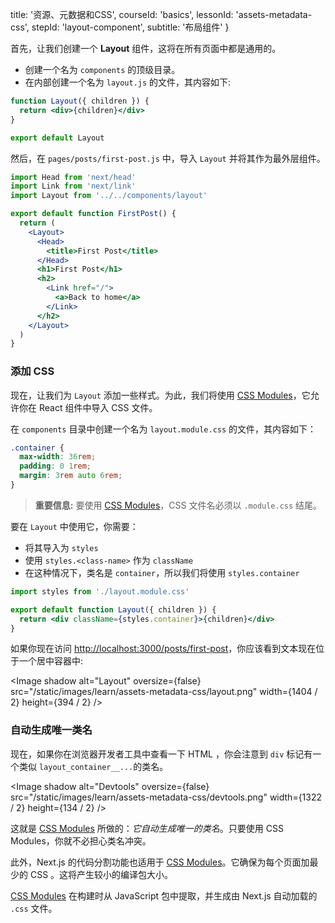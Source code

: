 
  title: '资源、元数据和CSS',
  courseId: 'basics',
  lessonId: 'assets-metadata-css',
  stepId: 'layout-component',
  subtitle: '布局组件'
}

首先，让我们创建一个 **Layout** 组件，这将在所有页面中都是通用的。

- 创建一个名为 `components` 的顶级目录。
- 在内部创建一个名为 `layout.js` 的文件，其内容如下:

```jsx
function Layout({ children }) {
  return <div>{children}</div>
}

export default Layout
```

然后，在 `pages/posts/first-post.js` 中，导入 `Layout` 并将其作为最外层组件。

```jsx
import Head from 'next/head'
import Link from 'next/link'
import Layout from '../../components/layout'

export default function FirstPost() {
  return (
    <Layout>
      <Head>
        <title>First Post</title>
      </Head>
      <h1>First Post</h1>
      <h2>
        <Link href="/">
          <a>Back to home</a>
        </Link>
      </h2>
    </Layout>
  )
}
```

### 添加 CSS

现在，让我们为 `Layout` 添加一些样式。为此，我们将使用 [CSS Modules](https://github.com/css-modules/css-modules)，它允许你在 React 组件中导入 CSS 文件。

在 `components` 目录中创建一个名为 `layout.module.css` 的文件，其内容如下：

```css
.container {
  max-width: 36rem;
  padding: 0 1rem;
  margin: 3rem auto 6rem;
}
```

> **重要信息:** 要使用 [CSS Modules](/docs/basic-features/built-in-css-support#adding-component-level-css)，CSS 文件名必须以 `.module.css` 结尾。

要在 `Layout` 中使用它，你需要：

- 将其导入为 `styles`
- 使用 `styles.<class-name>` 作为 `className`
- 在这种情况下，类名是 `container`，所以我们将使用 `styles.container`

```jsx
import styles from './layout.module.css'

export default function Layout({ children }) {
  return <div className={styles.container}>{children}</div>
}
```

如果你现在访问 [http://localhost:3000/posts/first-post](http://localhost:3000/posts/first-post)，你应该看到文本现在位于一个居中容器中:

<Image
  shadow
  alt="Layout"
  oversize={false}
  src="/static/images/learn/assets-metadata-css/layout.png"
  width={1404 / 2}
  height={394 / 2}
/>

### 自动生成唯一类名

现在，如果你在浏览器开发者工具中查看一下 HTML ，你会注意到 `div` 标记有一个类似 `layout_container__...`的类名。

<Image
  shadow
  alt="Devtools"
  oversize={false}
  src="/static/images/learn/assets-metadata-css/devtools.png"
  width={1322 / 2}
  height={134 / 2}
/>

这就是 [CSS Modules](/docs/basic-features/built-in-css-support#adding-component-level-css) 所做的：_它自动生成唯一的类名_。只要使用 CSS Modules，你就不必担心类名冲突。

此外，Next.js 的代码分割功能也适用于 [CSS Modules](/docs/basic-features/built-in-css-support#adding-component-level-css)。它确保为每个页面加最少的 CSS 。这将产生较小的编译包大小。

[CSS Modules](/docs/basic-features/built-in-css-support#adding-component-level-css) 在构建时从 JavaScript 包中提取，并生成由 Next.js 自动加载的 `.css` 文件。

